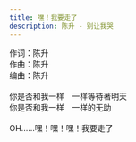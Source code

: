 ```yaml
---
title: 嘿！我要走了
description: 陈升 - 别让我哭
---
```


作词：陈升<br />作曲：陈升<br />编曲：陈升<br /><br />你是否和我一样　一样等待著明天<br />你是否和我一样　一样的无助<br /><br />OH......嘿！嘿！嘿！我要走了